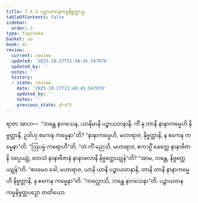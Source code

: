```yaml
---
title: 3.4.3 ပဉ္စာယတနကမ္မနိဗ္ဗတ္တပဉှ
tableOfContents: false
sidebar:
  order: 3
type: tipitaka
basket: su
book: mi
review:
  current: review
  updated: '2025-10-27T21:48:45.547070'
  updated_by: ''
  notes: ''
  history:
  - state: review
    date: '2025-10-27T21:48:45.547070'
    updated_by: ''
    notes: ''
    previous_state: draft
---
```



<ReviewStatus review={frontmatter.review} showDetails={true} />

<HypothesisAnnotation frontmatter={frontmatter} />

<DynamicBreadcrumb />

<Division number="65" book="mi" e="ch" v="28">

<Paragraph number="323" book="mi">
ရာဇာ အာဟ—  “ဘန္တေ နာဂသေန, ယာနိမာနိ ပဉ္စာယတနာနိ, ကိံ နု တာနိ နာနာကမ္မေဟိ နိဗ္ဗတ္တာနိ, ဥဒါဟု ဧကေန ကမ္မေနာ”တိ? “နာနာကမ္မေဟိ, မဟာရာဇ, နိဗ္ဗတ္တာနိ, န ဧကေန ကမ္မေနာ”တိ.
</Paragraph>

<Paragraph number="324" book="mi">
“ဩပမ္မံ ကရောဟီ”တိ. “တံ ကိံ မညသိ, မဟာရာဇ, ဧကသ္မိံ ခေတ္တေ နာနာဗီဇာနိ ဝပ္ပေယျုံ, တေသံ နာနာဗီဇာနံ နာနာဖလာနိ နိဗ္ဗတ္တေယျုန်”တိ? “အာမ, ဘန္တေ, နိဗ္ဗတ္တေယျုန်”တိ. “ဧဝမေဝ ခေါ, မဟာရာဇ, ယာနိ ယာနိ ပဉ္စာယတနာနိ, တာနိ တာနိ နာနာကမ္မေဟိ နိဗ္ဗတ္တာနိ, န ဧကေန ကမ္မေနာ”တိ.
</Paragraph>

<Paragraph number="325" book="mi">
“ကလ္လောသိ, ဘန္တေ နာဂသေနာ”တိ.

</Paragraph>
</Division>

<Paragraph number="326" type="center" book="mi">
ပဉ္စာယတနကမ္မနိဗ္ဗတ္တပဉှော တတိယော.
</Paragraph>